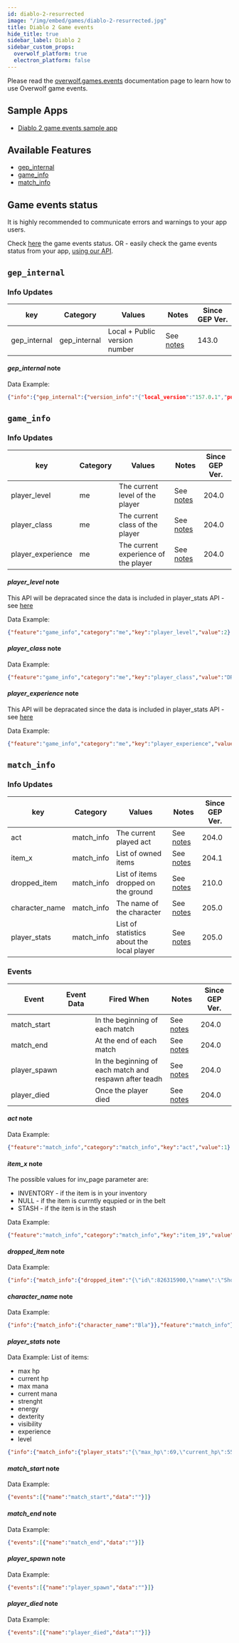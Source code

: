 ```yaml
---
id: diablo-2-resurrected
image: "/img/embed/games/diablo-2-resurrected.jpg"
title: Diablo 2 Game events
hide_title: true
sidebar_label: Diablo 2
sidebar_custom_props:
  overwolf_platform: true
  electron_platform: false
---
```


<!-- GENERATED USING /scripts/generate.js -->

<head>
  <meta name="keywords" content="API for Diablo 2 Resurrected, Diablo 2 Resurrected API, SDK for Diablo 2 Resurrected, Diablo 2 Resurrected SDK"/>
</head>

<GameInfo gameID={21848} showCompliance={true} showDocs={false}/>

Please read the [overwolf.games.events](../events) documentation page to learn how to use Overwolf game events.

## Sample Apps
* [Diablo 2 game events sample app](https://github.com/overwolf/events-sample-apps)

## Available Features

* [gep_internal](#gep_internal)
* [game_info](#game_info)
* [match_info](#match_info)

## Game events status

It is highly recommended to communicate errors and warnings to your app users. 

Check [here](/status/) the game events status. OR -  easily check the game events status from your app, [using our API](/topics/using-events/how-to-check-events-status-from-app).

## `gep_internal`

### Info Updates

key          | Category    | Values                    | Notes                 | Since GEP Ver. |
------------ | ------------| ------------------------- | --------------------- | ------------- | 
gep_internal | gep_internal| Local + Public version number|See [notes](#gep_internal-note)|   143.0       |

#### *gep_internal* note

Data Example:

```json
{"info":{"gep_internal":{"version_info":"{"local_version":"157.0.1","public_version":"157.0.1","is_updated":true}"}},"feature":"gep_internal"}
```

## `game_info`

### Info Updates

key          | Category    | Values                    | Notes                 | Since GEP Ver. |
------------| -------------| --------------| ------------------ | --------------|
player_level |me|   The current level of the player            |See [notes](#player_level-note)|     204.0      |
player_class |me|   The current class of the player            |See [notes](#player_class-note)|     204.0      |
player_experience |me|   The current experience of the player            |See [notes](#player_experience-note)|     204.0      |

#### *player_level* note
This API will be depracated since the data is included in player_stats API - see [here](#player_stats-note)

Data Example:

```json
{"feature":"game_info","category":"me","key":"player_level","value":2}
```

#### *player_class* note

Data Example:

```json
{"feature":"game_info","category":"me","key":"player_class","value":"DRUID"}
```

#### *player_experience* note
This API will be depracated since the data is included in player_stats API - see [here](#player_stats-note)

Data Example:

```json
{"feature":"game_info","category":"me","key":"player_experience","value":1101}
```


## `match_info`

### Info Updates

key               | Category    | Values                    | Notes                 | Since GEP Ver. |
----------------- | ------------| ------------------------- | --------------------- | ------------- |
act   | match_info  | The current played act|See [notes](#act-note)|  204.0   |
item_x   | match_info  | List of owned items |See [notes](#item_x-note)|  204.1   |
dropped_item | match_info  | List of items dropped on the ground |See [notes](#dropped_item-note) | 210.0 |
character_name   | match_info  | The name of the character |See [notes](#character_name-note)|  205.0   |
player_stats   | match_info  | List of statistics about the local player |See [notes](#player_stats-note)|  205.0   |

### Events

Event       | Event Data   | Fired When    | Notes                                  | Since GEP Ver. |
------------| -------------| --------------| -------------------------------------- | ---------------|
match_start |   | In the beginning of each match              | See [notes](#match_start-note) |      204.0      |
match_end |   | At the end of each match              | See [notes](#match_end-note) |      204.0      |
player_spawn |   | In the beginning of each match and respawn after teadh            | See [notes](#player_spawn-note) |      204.0      |
player_died |   | Once the player died              | See [notes](#player_died-note) |      204.0      |

#### *act* note

Data Example:
```json
{"feature":"match_info","category":"match_info","key":"act","value":1}
```

#### *item_x* note

The possible values for inv_page parameter are: 
* INVENTORY - if the item is in your inventory 
* NULL - if the item is currntly equpied or in the belt 
* STASH - if the item is in the stash

Data Example:

```json
{"feature":"match_info","category":"match_info","key":"item_19","value":"{"id":823142142,"name":"Cap","quality":"LOW","is_identified":"1","req_lvl":0,"req_str":0,"req_dex":0,"low_quality":"Cracked","body_loc":"NONE","inv_page":"INVENTORY","parent_id":0,"stats" : [{"idx" : "31","idx_name" : "armorclass","sub_idx" : "0","sub_idx_name" : "","value" : "3"},{"idx" : "73","idx_name" : "maxdurability","sub_idx" : "0","sub_idx_name" : "","value" : "3"}]}"}
```

#### *dropped_item* note

Data Example:

```json
{"info":{"match_info":{"dropped_item":"{\"id\":826315900,\"name\":\"Short Sword\",\"quality\":\"LOW\",\"is_identified\":\"1\",\"req_lvl\":0,\"req_str\":0,\"req_dex\":0,\"low_quality\":\"Damaged\",\"body_loc\":\"NONE\",\"inv_page\":\"ONGROUND\",\"parent_id\":0,\"stats\" : [{\"idx\" : \"21\",\"idx_name\" : \"mindamage\",\"sub_idx\" : \"0\",\"sub_idx_name\" : \"\",\"value\" : \"1\"},{\"idx\" : \"22\",\"idx_name\" : \"maxdamage\",\"sub_idx\" : \"0\",\"sub_idx_name\" : \"\",\"value\" : \"5\"},{\"idx\" : \"72\",\"idx_name\" : \"durability\",\"sub_idx\" : \"0\",\"sub_idx_name\" : \"\",\"value\" : \"5\"},{\"idx\" : \"73\",\"idx_name\" : \"maxdurability\",\"sub_idx\" : \"0\",\"sub_idx_name\" : \"\",\"value\" : \"7\"}]}"}},"feature":"match_info"}
```

#### *character_name* note

Data Example:

```json
{"info":{"match_info":{"character_name":"Bla"}},"feature":"match_info"}
```

#### *player_stats* note

Data Example:
List of items: 
* max hp
* current hp
* max mana
* current mana
* strenght 
* energy 
* dexterity
* visibility
* experience
* level

```json
{"info":{"match_info":{"player_stats":"{\"max_hp\":69,\"current_hp\":55,\"max_mana\":46,\"current_mana\":46,\"strength\":36,\"energy\":26,\"dexterity\":26,\"vitality\":27,\"experience\":43565,\"level\":8}"}},"feature":"match_info"}
```

#### *match_start* note

Data Example:

```json
{"events":[{"name":"match_start","data":""}]}
```

#### *match_end* note

Data Example:

```json
{"events":[{"name":"match_end","data":""}]}
```

#### *player_spawn* note

Data Example:

```json
{"events":[{"name":"player_spawn","data":""}]}
```

#### *player_died* note

Data Example:

```json
{"events":[{"name":"player_died","data":""}]}
```

